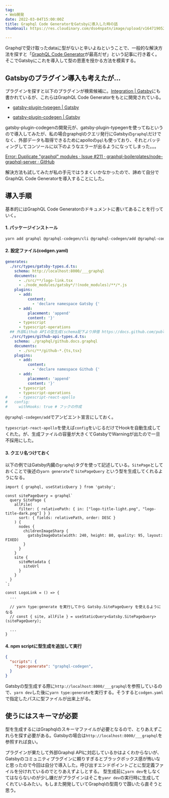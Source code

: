 ```yaml
---
tag:
- Web開発
date: 2022-03-04T15:00:00Z
title: Graphql Code GeneratorをGatsbyに導入した時の話
thumbnail: https://res.cloudinary.com/dso4npatn/image/upload/v1647190522/media/blog/thumbnail/Graphql_Code_Generator%E3%82%92Gatsby%E3%81%AB%E5%B0%8E%E5%85%A5%E3%81%97%E3%81%9F%E6%99%82%E3%81%AE%E8%A9%B1_kn8odb.png

---
```

Graphqlで受け取ったdataに型がないと辛いよねということで、一般的な解決方法を探すと「[GraphQL Code Generator](https://www.graphql-code-generator.com/)が最高だぜ」という記事に行き着く。そこでGatsbyにこれを導入して型の恩恵を授かる方法を模索する。


## Gatsbyのプラグイン導入も考えたが...

プラグインを探すと以下のプラグインが検索候補に。[Integration | Gatsby](https://www.graphql-code-generator.com/docs/integrations/gatsby)にも書かれているが、これらはGraphQL Code Generatorをもとに開発されている。

- [gatsby-plugin-typegen \| Gatsby](https://www.gatsbyjs.com/plugins/gatsby-plugin-typegen/)

- [gatsby-plugin-codegen \| Gatsby](https://www.gatsbyjs.com/plugins/gatsby-plugin-codegen/?=gatsby-plugin-cod)

gatsby-plugin-codegenの開発元が、gatsby-plugin-typegenを使ってねというので導入してみたが、私の場合graphqlのクエリ発行にGatsbyの`graphql`だけでなく、外部データも取得できるためにapolloの`gql`も使っており、それとバッティングしてコンソールに以下のようなエラーが出るようになってしまった。。。

[Error: Duplicate "graphql" modules · Issue #211 · graphql-boilerplates/node-graphql-server · GitHub](https://github.com/graphql-boilerplates/node-graphql-server/issues/211)

解決方法も試してみたが私の手元ではうまくいかなかったので、諦めて自分でGraphQL Code Generatorを導入することにした。



## 導入手順

基本的にはGraphQL Code Generatorのドキュメントに書いてあることを行っていく。


#### 1. パッケージインストール

```sh
yarn add graphql @graphql-codegen/cli @graphql-codegen/add @graphql-codegen/typescript @graphql-codegen/typescript-operations @graphql-codegen/typescript-react-apollo
```

#### 2. 設定ファイル(codgen.yaml)

```yaml:codegen.yaml
generates:
  ./src/types/gatsby-types.d.ts:
    schema: http://localhost:8000/___graphql
    documents:
      - ./src/**/logo-link.tsx
      - ./node_modules/gatsby*/!(node_modules)/**/*.js
    plugins:
      - add:
          content:
            - 'declare namespace Gatsby {'
      - add:
          placement: 'append'
          content: '}'
      - typescript
      - typescript-operations
  ## 外部Github APIの型生成(schema配下より拝借 https://docs.github.com/public/schema.docs.graphql)
  ./src/types/github-api-types.d.ts:
    schema: ./graphql/github.docs.graphql
    documents:
      - ./src/**/github-*.{ts,tsx}
    plugins:
      - add:
          content:
            - 'declare namespace Github {'
      - add:
          placement: 'append'
          content: '}'
      - typescript
      - typescript-operations
#     - typescript-react-apollo
#   config:
#     withHooks: true # フックの作成
```

`@graphql-codegen/add`でアンビエント宣言にしておく。

`typescript-react-apollo`を使えば`config`をいじるだけでHookを自動生成してくれた。が、生成ファイルの容量が大きくてGatsbyでWarningが出たので一旦不採用にした。

#### 3. クエリ名つけておく

以下の例ではGatsby内臓の`graphql`タグを使って記述している。`SitePage`としておくことで後述の`yarn generate`で `SitePageQuery` という型を生成してくれるようになる。

```ts:LogoLink.tsx
import { graphql, useStaticQuery } from 'gatsby';

const sitePageQuery = graphql`
  query SitePage {
    allFile(
      filter: { relativePath: { in: ["logo-title-light.png", "logo-title-dark.png"] } }
      sort: { fields: relativePath, order: DESC }
    ) {
      nodes {
        childrenImageSharp {
          gatsbyImageData(width: 240, height: 80, quality: 95, layout: FIXED)
        }
      }
    }
    site {
      siteMetadata {
        siteUrl
      }
    }
  }
`;

const LogoLink = () => {
  ...
  
  // yarn type:generate を実行してから Gatsby.SitePageQuery を使えるようになる
  // const { site, allFile } = useStaticQuery<Gatsby.SitePageQuery>(sitePageQuery);
  
  ...
}
```

#### 4. npm scriptに型生成を追加して実行

```json:package.json
{
  "scripts": {
    "type:generate": "graphql-codegen",
  }
}
```

Gatsbyの型生成する際に`http://localhost:8000/___graphql`を参照しているので、`yarn dev`した後に`yarn type:generate`を実行する。そうすると`codgen.yaml`で指定したパスに型ファイルが出来上がる。



## 使うにはスキーマが必要

型を生成するにはGraphqlのスキーマファイルが必要となるので、とりあえずこれらを探す必要がある。Gatsbyの場合は`http://localhost:8000/___graphql`を参照すれば良い。

プラグインが果たして外部Graphql APIに対応しているかはよくわからないが、Gatsbyのコミュニティプラグインに頼りすぎるとブラックボックス感が怖いなと思ったので今回は自分で導入した。呼び出すエンドポイントごとに型定義ファイルを分けれているのでとりあえずよしとする。
型生成前に`yarn dev`をしなくてはならないのが少し嫌だがプラグインはそこを`yanr dev`の実行時に生成してくれているみたい。もしまた開発していてGraphqlの型周りで躓いたら直そうと思う。